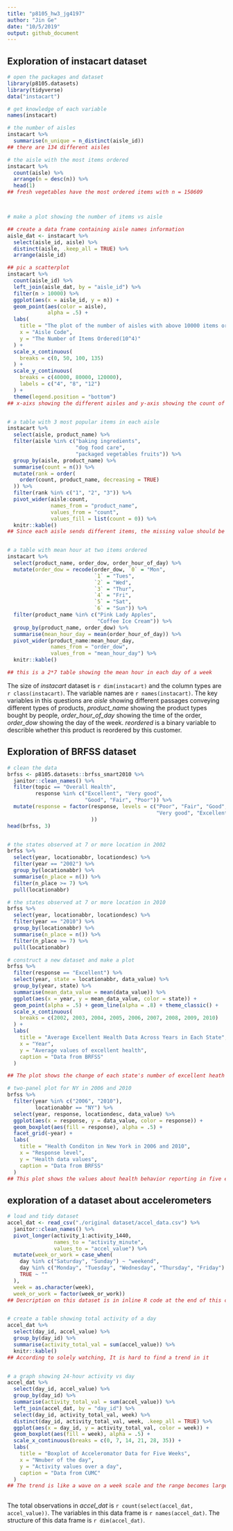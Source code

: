 ```yaml
---
title: "p8105_hw3_jg4197"
author: "Jin Ge"
date: "10/5/2019"
output: github_document
---
```


## Exploration of instacart dataset

```r
# open the packages and dataset
library(p8105.datasets)
library(tidyverse)
data("instacart")

# get knowledge of each variable
names(instacart)

# the number of aisles
instacart %>% 
  summarise(n_unique = n_distinct(aisle_id))
## there are 134 different aisles 

# the aisle with the most items ordered
instacart %>% 
  count(aisle) %>% 
  arrange(n = desc(n)) %>% 
  head(1)
## fresh vegetables have the most ordered items with n = 150609



# make a plot showing the number of items vs aisle

## create a data frame containing aisle names information
aisle_dat <- instacart %>% 
  select(aisle_id, aisle) %>% 
  distinct(aisle, .keep_all = TRUE) %>% 
  arrange(aisle_id)

## pic a scatterplot
instacart %>% 
  count(aisle_id) %>% 
  left_join(aisle_dat, by = "aisle_id") %>% 
  filter(n > 10000) %>% 
  ggplot(aes(x = aisle_id, y = n)) +
  geom_point(aes(color = aisle), 
             alpha = .5) +
  labs(
    title = "The plot of the number of aisles with above 10000 items ordered",
    x = "Aisle Code",
    y = "The Number of Items Ordered(10^4)"
  ) +
  scale_x_continuous(
    breaks = c(0, 50, 100, 135)
  ) + 
  scale_y_continuous(
    breaks = c(40000, 80000, 120000),
    labels = c("4", "8", "12")
  ) +
  theme(legend.position = "bottom")
## x-aixs showing the different aisles and y-axis showing the count of each aisle. Two products are evident from other products on high number of orders in this type of products.


# a table with 3 most popular items in each aisle
instacart %>% 
  select(aisle, product_name) %>% 
  filter(aisle %in% c("baking ingredients", 
                      "dog food care", 
                      "packaged vegetables fruits")) %>% 
  group_by(aisle, product_name) %>% 
  summarise(count = n()) %>%
  mutate(rank = order(
    order(count, product_name, decreasing = TRUE)
  )) %>% 
  filter(rank %in% c("1", "2", "3")) %>% 
  pivot_wider(aisle:count,
              names_from = "product_name",
              values_from = "count", 
              values_fill = list(count = 0)) %>% 
  knitr::kable()
## Since each aisle sends different items, the missing value should be zero meaning that this item is not sent by this aisle


# a table with mean hour at two items ordered
instacart %>% 
  select(product_name, order_dow, order_hour_of_day) %>% 
  mutate(order_dow = recode(order_dow, `0` = "Mon",
                            `1` = "Tues",
                            `2` = "Wed",
                            `3` = "Thur",
                            `4` = "Fri",
                            `5` = "Sat",
                            `6` = "Sun")) %>% 
  filter(product_name %in% c("Pink Lady Apples", 
                             "Coffee Ice Cream")) %>% 
  group_by(product_name, order_dow) %>% 
  summarise(mean_hour_day = mean(order_hour_of_day)) %>% 
  pivot_wider(product_name:mean_hour_day,
              names_from = "order_dow",
              values_from = "mean_hour_day") %>% 
  knitr::kable()

## this is a 2*7 table showing the mean hour in each day of a week

```
The size of *instacart* dataset is `r dim(instacart)` and the column types are `r class(instacart)`. The variable names are `r names(instacart)`. The key variables in this questions are _aisle_ showing different passages conveying different types of products, _product_name_ showing the product types bought by people, _order_hour_of_day_ showing the time of the order, _order_dow_ showing the day of the week. _reordered_ is a binary variable to describle whether this product is reordered by this customer.



## Exploration of BRFSS dataset

```r
# clean the data 
brfss <- p8105.datasets::brfss_smart2010 %>%
  janitor::clean_names() %>% 
  filter(topic == "Overall Health",
         response %in% c("Excellent", "Very good",
                         "Good", "Fair", "Poor")) %>% 
  mutate(response = factor(response, levels = c("Poor", "Fair", "Good",
                                                "Very good", "Excellent")
                           ))
head(brfss, 3)


# the states observed at 7 or more location in 2002
brfss %>% 
  select(year, locationabbr, locationdesc) %>% 
  filter(year == "2002") %>% 
  group_by(locationabbr) %>% 
  summarise(n_place = n()) %>% 
  filter(n_place >= 7) %>% 
  pull(locationabbr)

# the states observed at 7 or more location in 2010
brfss %>% 
  select(year, locationabbr, locationdesc) %>% 
  filter(year == "2010") %>% 
  group_by(locationabbr) %>% 
  summarise(n_place = n()) %>% 
  filter(n_place >= 7) %>% 
  pull(locationabbr)

# construct a new dataset and make a plot
brfss %>% 
  filter(response == "Excellent") %>% 
  select(year, state = locationabbr, data_value) %>% 
  group_by(year, state) %>% 
  summarise(mean_data_value = mean(data_value)) %>% 
  ggplot(aes(x = year, y = mean_data_value, color = state)) +
  geom_point(alpha = .5) + geom_line(alpha = .8) + theme_classic() +
  scale_x_continuous(
    breaks = c(2002, 2003, 2004, 2005, 2006, 2007, 2008, 2009, 2010)
  ) +
  labs(
    title = "Average Excellent Health Data Across Years in Each State",
    x = "Year",
    y = "Average values of excellent health",
    caption = "Data from BRFSS"
  ) 

## The plot shows the change of each state's number of excellent heath report across year

# two-panel plot for NY in 2006 and 2010
brfss %>% 
  filter(year %in% c("2006", "2010"),
         locationabbr == "NY") %>% 
  select(year, response, locationdesc, data_value) %>% 
  ggplot(aes(x = response, y = data_value, color = response)) +
  geom_boxplot(aes(fill = response), alpha = .5) +
  facet_grid(~year) +
  labs(
    title = "Health Conditon in New York in 2006 and 2010",
    x = "Response level", 
    y = "Health data values",
    caption = "Data from BRFSS"
  )
## This plot shows the values about health behavior reporting in five ersponse levels in two years
```


## exploration of a dataset about accelerometers

```r
# load and tidy dataset
accel_dat <- read_csv("./original dataset/accel_data.csv") %>%
  janitor::clean_names() %>% 
  pivot_longer(activity_1:activity_1440, 
               names_to = "activity_minute",
               values_to = "accel_value") %>% 
  mutate(week_or_work = case_when(
    day %in% c("Saturday", "Sunday") ~ "weekend",
    day %in% c("Monday", "Tuesday", "Wednesday", "Thursday", "Friday") ~ "workday",
    TRUE ~ ""
  ),
  week = as.character(week),
  week_or_work = factor(week_or_work))
## Description on this dataset is in inline R code at the end of this chunk. week_or_work variable is binary and a factor variable with two levels


# create a table showing total activity of a day
accel_dat %>% 
  select(day_id, accel_value) %>% 
  group_by(day_id) %>% 
  summarise(activity_total_val = sum(accel_value)) %>% 
  knitr::kable()
## According to solely watching, It is hard to find a trend in it


# a graph showing 24-hour activity vs day
accel_dat %>% 
  select(day_id, accel_value) %>% 
  group_by(day_id) %>% 
  summarise(activity_total_val = sum(accel_value)) %>%
  left_join(accel_dat, by = "day_id") %>% 
  select(day_id, activity_total_val, week) %>% 
  distinct(day_id, activity_total_val, week, .keep_all = TRUE) %>% 
  ggplot(aes(x = day_id, y = activity_total_val, color = week)) +
  geom_boxplot(aes(fill = week), alpha = .5) +
  scale_x_continuous(breaks = c(0, 7, 14, 21, 28, 35)) +
  labs(
    title = "Boxplot of Acceleromator Data for Five Weeks",
    x = "Nmuber of the day",
    y = "Activity values over a day",
    caption = "Data from CUMC"
  ) 
## The trend is like a wave on a week scale and the range becomes larger, but still have a balance
  
```
The total observations in *accel_dat* is `r count(select(accel_dat, accel_value))`. The variables in this data frame is `r names(accel_dat)`. The structure of this data frame is `r dim(accel_dat)`.
